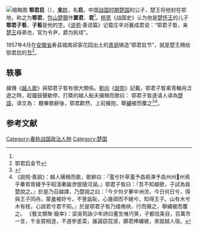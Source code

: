 {{模板:Infobox 先秦人物
|名称= 鄂君启
|图像=
|图说=
|姓=芈
|氏=
|名=启
|字=子晳
|别名=
|别字=
|谥号=
|时代=战国
|国家=[[楚国|楚]]
|身份=楚国鄂君
|出生=
|逝世=
|在位=
|父=[[楚怀王|楚怀王]]
|母=
|正妻=
|妾=
|子女=
|太子=
}}
[[File:CMOC_Treasures_of_Ancient_China_exhibit_-_bronze_zhou_jie.jpg|缩略图]]
'''鄂君启'''（{{bd|？||？||catIdx=M}}），[[芈姓|'''芈'''姓]]，名'''启'''，中国[[战国时期|战国时期]][[楚国|楚国]]的公子，楚王将他封在鄂地，称之为'''鄂君'''，[[包山楚簡|包山楚簡]]作'''噩君'''、'''{{僻字|𬪠|左“噩”右“阝”}}君'''<ref name=A/>。[[杨宽|杨宽]]《战国史》认为他是[[楚怀王|楚怀王]]的儿子'''鄂君子晳'''，'''子晳'''是他的[[表字|字]]。《[[说苑|说苑]]·善说篇》记载庄辛对襄成君说：“鄂君子晳，亲[[楚顷襄王|楚王]]母弟也，官为令尹，爵为执珪”。

1957年4月在[[安徽省|安徽省]]寿县城南邱家花园出土的[[青铜|青铜]]铸造“鄂君启节”，就是楚王赐给鄂君启的[[节|节]]<ref>鄂君启金节</ref>。

==轶事==
{{main|越人歌}}
據傳《[[越人歌|越人歌]]》與鄂君子晳有很大關係。[[劉向|劉向]]《[[說苑|說苑]]》記載，鄂君子晳乘青翰舟泛遊之時，趁鐘鼓聲歇停，打槳的越人船夫擁楫而歌曰：
{{cquote|
濫兮抃草濫予昌枑澤予昌州州{{僻字|𩜱|左“飠”右“甚”}}州焉乎秦胥胥縵予乎昭澶秦踰滲惿隨河湖。
}}
鄂君子晳遂请人译為[[楚語|楚語]]，译文為：
{{cquote|
今夕何夕兮，搴舟中流。<br />
今日何日兮，得與王子同舟。<br />
蒙羞被好兮，不訾詬恥。<br />
心幾頑而不絕兮，得知王子。<br />
山有木兮木有枝，心悦君兮君不知。
}}
聽畢歌辭後，鄂君歡然，上前擁抱，舉[[繡|繡]]被而覆之<ref name=A>{{cite web|author1=鄭威|title=楚「鄂君」、「鄂縣」綜考|url=http://www.bsm.org.cn/show_article.php?id=1624|accessdate=2015-06-17|archive-date=2015-06-18|archive-url=https://web.archive.org/web/20150618080536/http://www.bsm.org.cn/show_article.php?id=1624|dead-url=no}}</ref><ref>《說苑·善說》：越人擁楫而歌，歌辭曰：『濫兮抃草濫予昌枑澤予昌州州𩜱州焉乎秦胥胥縵予乎昭澶秦踰滲惿隨河湖。』鄂君子皙曰：『吾不知越歌，子試為我楚說之。』於是乃召越譯，乃楚說之曰：『今夕何夕搴中洲流，今日何日兮，得與王子同舟。蒙羞被好兮，不訾詬恥，心幾頑而不絕兮，知得王子。山有木兮木有枝，心說君兮君不知。』於是鄂君子皙乃㩉脩袂，行而擁之，舉繡被而覆之。
《藝文類聚·寵幸》：梁吳筠詠少年詩曰董生唯巧笑，子都信美目，百萬市一言，千金買相逐，不道參差菜，誰論窈窕淑，願君捧繡被，來就越人宿。</ref>。

==参考文献==
{{Reflist}}

[[Category:春秋战国政治人物|Category:春秋战国政治人物]]
[[Category:楚国|Category:楚国]]